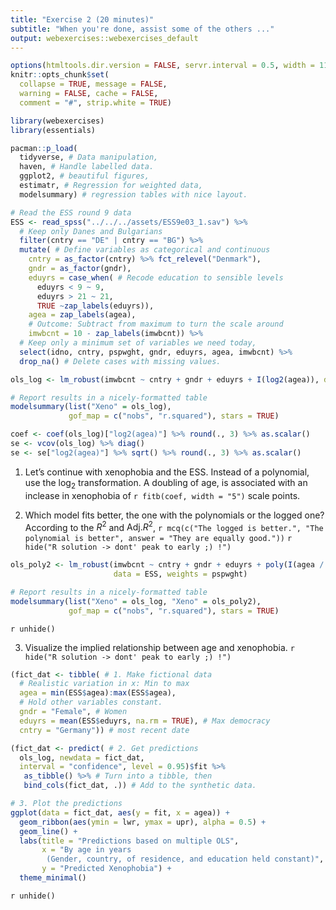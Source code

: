```yaml
---
title: "Exercise 2 (20 minutes)"
subtitle: "When you're done, assist some of the others ..."
output: webexercises::webexercises_default
---
```


```r
options(htmltools.dir.version = FALSE, servr.interval = 0.5, width = 115, digits = 3)
knitr::opts_chunk$set(
  collapse = TRUE, message = FALSE, 
  warning = FALSE, cache = FALSE,
  comment = "#", strip.white = TRUE)

library(webexercises)
library(essentials)
```

```r
pacman::p_load(
  tidyverse, # Data manipulation,
  haven, # Handle labelled data.
  ggplot2, # beautiful figures,
  estimatr, # Regression for weighted data,
  modelsummary) # regression tables with nice layout.

# Read the ESS round 9 data
ESS <- read_spss("../../../assets/ESS9e03_1.sav") %>%
  # Keep only Danes and Bulgarians
  filter(cntry == "DE" | cntry == "BG") %>% 
  mutate( # Define variables as categorical and continuous
    cntry = as_factor(cntry) %>% fct_relevel("Denmark"),
    gndr = as_factor(gndr),
    eduyrs = case_when( # Recode education to sensible levels
      eduyrs < 9 ~ 9,
      eduyrs > 21 ~ 21,
      TRUE ~zap_labels(eduyrs)),
    agea = zap_labels(agea),
    # Outcome: Subtract from maximum to turn the scale around
    imwbcnt = 10 - zap_labels(imwbcnt)) %>%
  # Keep only a minimum set of variables we need today,
  select(idno, cntry, pspwght, gndr, eduyrs, agea, imwbcnt) %>%
  drop_na() # Delete cases with missing values.
```

```r
ols_log <- lm_robust(imwbcnt ~ cntry + gndr + eduyrs + I(log2(agea)), data = ESS, weights = pspwght)

# Report results in a nicely-formatted table
modelsummary(list("Xeno" = ols_log),
             gof_map = c("nobs", "r.squared"), stars = TRUE)
```

```r
coef <- coef(ols_log)["log2(agea)"] %>% round(., 3) %>% as.scalar()
se <- vcov(ols_log) %>% diag()
se <- se["log2(agea)"] %>% sqrt() %>% round(., 3) %>% as.scalar()
```
1. Let's continue with xenophobia and the ESS. Instead of a polynomial, use the $\log_2$ transformation. A doubling of age, is associated with an inclease in xenophobia of `r fitb(coef, width = "5")` scale points.

2. Which model fits better, the one with the polynomials or the logged one? According to the $R^2$ and $\text{Adj.}R^2$, `r mcq(c("The logged is better.", "The polynomial is better", answer = "They are equally good."))` 
`r hide("R solution -> dont' peak to early ;) !")`
```r
ols_poly2 <- lm_robust(imwbcnt ~ cntry + gndr + eduyrs + poly(I(agea / 10), 2, raw = TRUE), 
                       data = ESS, weights = pspwght)

# Report results in a nicely-formatted table
modelsummary(list("Xeno" = ols_log, "Xeno" = ols_poly2),
             gof_map = c("nobs", "r.squared"), stars = TRUE)
```
`r unhide()`

3. Visualize the implied relationship between age and xenophobia.
`r hide("R solution -> dont' peak to early ;) !")`
```r
(fict_dat <- tibble( # 1. Make fictional data
  # Realistic variation in x: Min to max
  agea = min(ESS$agea):max(ESS$agea), 
  # Hold other variables constant.
  gndr = "Female", # Women
  eduyrs = mean(ESS$eduyrs, na.rm = TRUE), # Max democracy
  cntry = "Germany")) # most recent date

(fict_dat <- predict( # 2. Get predictions
  ols_log, newdata = fict_dat,
  interval = "confidence", level = 0.95)$fit %>%
   as_tibble() %>% # Turn into a tibble, then
   bind_cols(fict_dat, .)) # Add to the synthetic data.

# 3. Plot the predictions
ggplot(data = fict_dat, aes(y = fit, x = agea)) +
  geom_ribbon(aes(ymin = lwr, ymax = upr), alpha = 0.5) +
  geom_line() +
  labs(title = "Predictions based on multiple OLS",
       x = "By age in years
        (Gender, country, of residence, and education held constant)",
       y = "Predicted Xenophobia") +
  theme_minimal()
```
`r unhide()`



